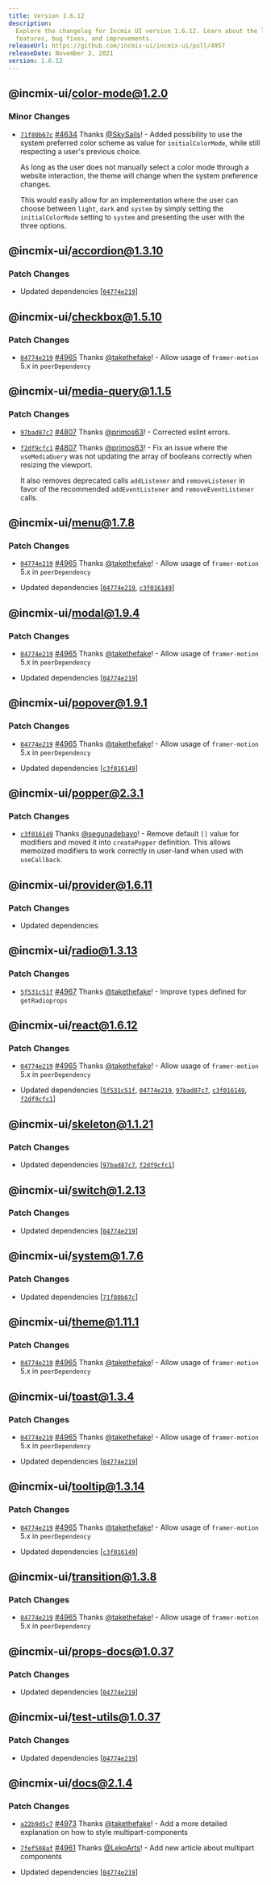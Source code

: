 ```yaml
---
title: Version 1.6.12
description:
  Explore the changelog for Incmix UI version 1.6.12. Learn about the latest
  features, bug fixes, and improvements.
releaseUrl: https://github.com/incmix-ui/incmix-ui/pull/4957
releaseDate: November 3, 2021
version: 1.6.12
---
```


## @incmix-ui/color-mode@1.2.0

### Minor Changes

- [`71f80b67c`](https://github.com/incmix-ui/incmix-ui/commit/71f80b67c094d905c87bdc5c1766787c1543ebe7)
  [#4634](https://github.com/incmix-ui/incmix-ui/pull/4634) Thanks
  [@SkySails](https://github.com/SkySails)! - Added possibility to use the
  system preferred color scheme as value for `initialColorMode`, while still
  respecting a user's previous choice.

  As long as the user does not manually select a color mode through a website
  interaction, the theme will change when the system preference changes.

  This would easily allow for an implementation where the user can choose
  between `light`, `dark` and `system` by simply setting the `initialColorMode`
  setting to `system` and presenting the user with the three options.

## @incmix-ui/accordion@1.3.10

### Patch Changes

- Updated dependencies
  \[[`04774e219`](https://github.com/incmix-ui/incmix-ui/commit/04774e2196b9f3e8edd77f779e8c15981e8d8135)]

## @incmix-ui/checkbox@1.5.10

### Patch Changes

- [`04774e219`](https://github.com/incmix-ui/incmix-ui/commit/04774e2196b9f3e8edd77f779e8c15981e8d8135)
  [#4965](https://github.com/incmix-ui/incmix-ui/pull/4965) Thanks
  [@takethefake](https://github.com/takethefake)! - Allow usage of
  `framer-motion` 5.x in `peerDependency`

## @incmix-ui/media-query@1.1.5

### Patch Changes

- [`97bad87c7`](https://github.com/incmix-ui/incmix-ui/commit/97bad87c7b8b4ff31f705a9d55b392385d921a33)
  [#4807](https://github.com/incmix-ui/incmix-ui/pull/4807) Thanks
  [@primos63](https://github.com/primos63)! - Corrected eslint errors.

- [`f2df9cfc1`](https://github.com/incmix-ui/incmix-ui/commit/f2df9cfc1c3c2ef3f3b74ec2849079fd726cd84c)
  [#4807](https://github.com/incmix-ui/incmix-ui/pull/4807) Thanks
  [@primos63](https://github.com/primos63)! - Fix an issue where the
  `useMediaQuery` was not updating the array of booleans correctly when resizing
  the viewport.

  It also removes deprecated calls `addListener` and `removeListener` in favor
  of the recommended `addEventListener` and `removeEventListener` calls.

## @incmix-ui/menu@1.7.8

### Patch Changes

- [`04774e219`](https://github.com/incmix-ui/incmix-ui/commit/04774e2196b9f3e8edd77f779e8c15981e8d8135)
  [#4965](https://github.com/incmix-ui/incmix-ui/pull/4965) Thanks
  [@takethefake](https://github.com/takethefake)! - Allow usage of
  `framer-motion` 5.x in `peerDependency`

- Updated dependencies
  \[[`04774e219`](https://github.com/incmix-ui/incmix-ui/commit/04774e2196b9f3e8edd77f779e8c15981e8d8135),
  [`c3f016149`](https://github.com/incmix-ui/incmix-ui/commit/c3f01614929d2f68a39cf78111d17f4f4c684706)]

## @incmix-ui/modal@1.9.4

### Patch Changes

- [`04774e219`](https://github.com/incmix-ui/incmix-ui/commit/04774e2196b9f3e8edd77f779e8c15981e8d8135)
  [#4965](https://github.com/incmix-ui/incmix-ui/pull/4965) Thanks
  [@takethefake](https://github.com/takethefake)! - Allow usage of
  `framer-motion` 5.x in `peerDependency`

- Updated dependencies
  \[[`04774e219`](https://github.com/incmix-ui/incmix-ui/commit/04774e2196b9f3e8edd77f779e8c15981e8d8135)]

## @incmix-ui/popover@1.9.1

### Patch Changes

- [`04774e219`](https://github.com/incmix-ui/incmix-ui/commit/04774e2196b9f3e8edd77f779e8c15981e8d8135)
  [#4965](https://github.com/incmix-ui/incmix-ui/pull/4965) Thanks
  [@takethefake](https://github.com/takethefake)! - Allow usage of
  `framer-motion` 5.x in `peerDependency`

- Updated dependencies
  \[[`c3f016149`](https://github.com/incmix-ui/incmix-ui/commit/c3f01614929d2f68a39cf78111d17f4f4c684706)]

## @incmix-ui/popper@2.3.1

### Patch Changes

- [`c3f016149`](https://github.com/incmix-ui/incmix-ui/commit/c3f01614929d2f68a39cf78111d17f4f4c684706)
  Thanks [@segunadebayo](https://github.com/segunadebayo)! - Remove default `[]`
  value for modifiers and moved it into `createPopper` definition. This allows
  memoized modifiers to work correctly in user-land when used with
  `useCallback`.

## @incmix-ui/provider@1.6.11

### Patch Changes

- Updated dependencies

## @incmix-ui/radio@1.3.13

### Patch Changes

- [`5f531c51f`](https://github.com/incmix-ui/incmix-ui/commit/5f531c51febf45230ff8267fab4145711a99b99b)
  [#4967](https://github.com/incmix-ui/incmix-ui/pull/4967) Thanks
  [@takethefake](https://github.com/takethefake)! - Improve types defined for
  `getRadioprops`

## @incmix-ui/react@1.6.12

### Patch Changes

- [`04774e219`](https://github.com/incmix-ui/incmix-ui/commit/04774e2196b9f3e8edd77f779e8c15981e8d8135)
  [#4965](https://github.com/incmix-ui/incmix-ui/pull/4965) Thanks
  [@takethefake](https://github.com/takethefake)! - Allow usage of
  `framer-motion` 5.x in `peerDependency`

- Updated dependencies
  \[[`5f531c51f`](https://github.com/incmix-ui/incmix-ui/commit/5f531c51febf45230ff8267fab4145711a99b99b),
  [`04774e219`](https://github.com/incmix-ui/incmix-ui/commit/04774e2196b9f3e8edd77f779e8c15981e8d8135),
  [`97bad87c7`](https://github.com/incmix-ui/incmix-ui/commit/97bad87c7b8b4ff31f705a9d55b392385d921a33),
  [`c3f016149`](https://github.com/incmix-ui/incmix-ui/commit/c3f01614929d2f68a39cf78111d17f4f4c684706),
  [`f2df9cfc1`](https://github.com/incmix-ui/incmix-ui/commit/f2df9cfc1c3c2ef3f3b74ec2849079fd726cd84c)]

## @incmix-ui/skeleton@1.1.21

### Patch Changes

- Updated dependencies
  \[[`97bad87c7`](https://github.com/incmix-ui/incmix-ui/commit/97bad87c7b8b4ff31f705a9d55b392385d921a33),
  [`f2df9cfc1`](https://github.com/incmix-ui/incmix-ui/commit/f2df9cfc1c3c2ef3f3b74ec2849079fd726cd84c)]

## @incmix-ui/switch@1.2.13

### Patch Changes

- Updated dependencies
  \[[`04774e219`](https://github.com/incmix-ui/incmix-ui/commit/04774e2196b9f3e8edd77f779e8c15981e8d8135)]

## @incmix-ui/system@1.7.6

### Patch Changes

- Updated dependencies
  \[[`71f80b67c`](https://github.com/incmix-ui/incmix-ui/commit/71f80b67c094d905c87bdc5c1766787c1543ebe7)]

## @incmix-ui/theme@1.11.1

### Patch Changes

- [`04774e219`](https://github.com/incmix-ui/incmix-ui/commit/04774e2196b9f3e8edd77f779e8c15981e8d8135)
  [#4965](https://github.com/incmix-ui/incmix-ui/pull/4965) Thanks
  [@takethefake](https://github.com/takethefake)! - Allow usage of
  `framer-motion` 5.x in `peerDependency`

## @incmix-ui/toast@1.3.4

### Patch Changes

- [`04774e219`](https://github.com/incmix-ui/incmix-ui/commit/04774e2196b9f3e8edd77f779e8c15981e8d8135)
  [#4965](https://github.com/incmix-ui/incmix-ui/pull/4965) Thanks
  [@takethefake](https://github.com/takethefake)! - Allow usage of
  `framer-motion` 5.x in `peerDependency`

- Updated dependencies
  \[[`04774e219`](https://github.com/incmix-ui/incmix-ui/commit/04774e2196b9f3e8edd77f779e8c15981e8d8135)]

## @incmix-ui/tooltip@1.3.14

### Patch Changes

- [`04774e219`](https://github.com/incmix-ui/incmix-ui/commit/04774e2196b9f3e8edd77f779e8c15981e8d8135)
  [#4965](https://github.com/incmix-ui/incmix-ui/pull/4965) Thanks
  [@takethefake](https://github.com/takethefake)! - Allow usage of
  `framer-motion` 5.x in `peerDependency`

- Updated dependencies
  \[[`c3f016149`](https://github.com/incmix-ui/incmix-ui/commit/c3f01614929d2f68a39cf78111d17f4f4c684706)]

## @incmix-ui/transition@1.3.8

### Patch Changes

- [`04774e219`](https://github.com/incmix-ui/incmix-ui/commit/04774e2196b9f3e8edd77f779e8c15981e8d8135)
  [#4965](https://github.com/incmix-ui/incmix-ui/pull/4965) Thanks
  [@takethefake](https://github.com/takethefake)! - Allow usage of
  `framer-motion` 5.x in `peerDependency`

## @incmix-ui/props-docs@1.0.37

### Patch Changes

- Updated dependencies
  \[[`04774e219`](https://github.com/incmix-ui/incmix-ui/commit/04774e2196b9f3e8edd77f779e8c15981e8d8135)]

## @incmix-ui/test-utils@1.0.37

### Patch Changes

- Updated dependencies
  \[[`04774e219`](https://github.com/incmix-ui/incmix-ui/commit/04774e2196b9f3e8edd77f779e8c15981e8d8135)]

## @incmix-ui/docs@2.1.4

### Patch Changes

- [`a22b9d5c7`](https://github.com/incmix-ui/incmix-ui/commit/a22b9d5c7455784aca632adc619633b52e53f589)
  [#4973](https://github.com/incmix-ui/incmix-ui/pull/4973) Thanks
  [@takethefake](https://github.com/takethefake)! - Add a more detailed
  explanation on how to style multipart-components

- [`7fef508af`](https://github.com/incmix-ui/incmix-ui/commit/7fef508afe005daff23d03c3bc4872181e431562)
  [#4961](https://github.com/incmix-ui/incmix-ui/pull/4961) Thanks
  [@LekoArts](https://github.com/LekoArts)! - Add new article about multipart
  components

- Updated dependencies
  \[[`04774e219`](https://github.com/incmix-ui/incmix-ui/commit/04774e2196b9f3e8edd77f779e8c15981e8d8135)]
